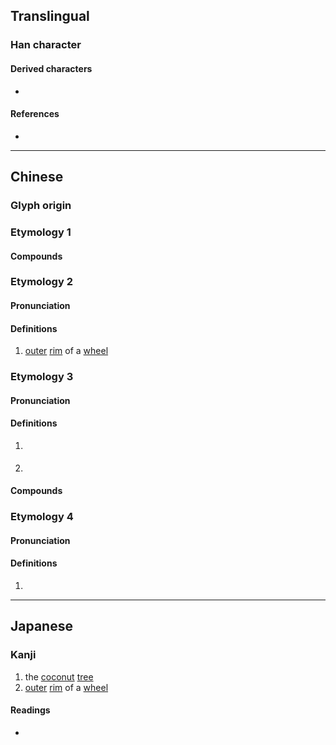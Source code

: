 {{character info}}
==Translingual==

===Han character===
{{Han char|rn=75|rad=木|as=04|sn=8|four=41940|canj=DMVH|ids=⿰木牙}}

====Derived characters====
* {{l|mul|[[𦰳]]}}

====References====
* {{Han ref|kx=0515.120|dkj=14542|hdz=21167.060|uh=6792|ud=26514|bh=CCD6|bd=52438}}

----

==Chinese==
{{zh-forms}}

===Glyph origin===
{{Han etym}}

===Etymology 1===
{{zh-see|椰|v}}

====Compounds====
{{zh-der|楈枒}}

===Etymology 2===

====Pronunciation====
{{zh-pron
|m=yá
|c=ngaa4
|mc=2
|oc=2
|ma=
|cat=n
}}

====Definitions====
{{zh-hanzi}}

# {{zh-o}} [[outer]] [[rim]] of a [[wheel]]

===Etymology 3===

====Pronunciation====
{{zh-pron
|m=yā,yá
|mc=1
|oc=1
|ma=
|cat=n
}}

====Definitions====
{{zh-hanzi}}

# {{zh-alt-form|丫}} {{defdate|from 2nd c.}}
#: {{zh-x|芝 栭 欑羅 以 戢孴，枝 牚 杈枒 而 斜據。|ref=[[s:zh:魯靈光殿賦]]}}
# {{zh-used|枒杈||杈枒}}

====Compounds====
{{zh-der|枒杈|枒槎|杈枒|楂枒|槎枒}}

===Etymology 4===

====Pronunciation====
{{zh-pron
|m=yà
}}

====Definitions====
{{zh-hanzi}}

# {{zh-only|𨔣枒}}

----

==Japanese==

===Kanji===
{{ja-kanji|grade=|rs=木04}}

# the [[coconut]] [[tree]]
# [[outer]] [[rim]] of a [[wheel]]

====Readings====
* {{ja-readings
|on=や, が
}}